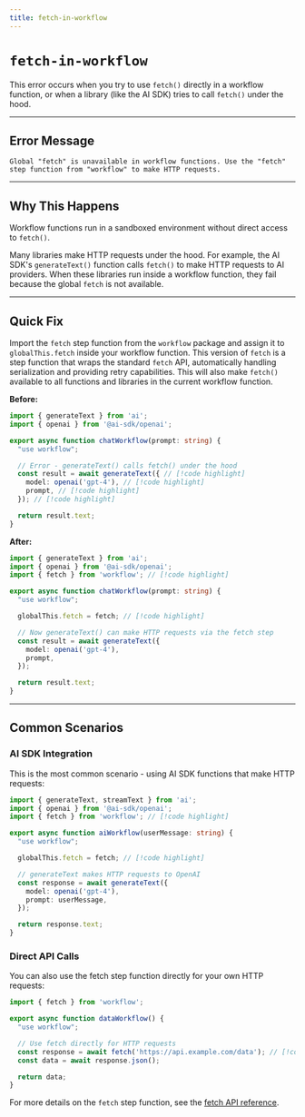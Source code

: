 ```yaml
---
title: fetch-in-workflow
---
```


# `fetch-in-workflow`

This error occurs when you try to use `fetch()` directly in a workflow function, or when a library (like the AI SDK) tries to call `fetch()` under the hood.

---

## Error Message

```
Global "fetch" is unavailable in workflow functions. Use the "fetch" step function from "workflow" to make HTTP requests.
```

---

## Why This Happens

Workflow functions run in a sandboxed environment without direct access to `fetch()`.

Many libraries make HTTP requests under the hood. For example, the AI SDK's `generateText()` function calls `fetch()` to make HTTP requests to AI providers. When these libraries run inside a workflow function, they fail because the global `fetch` is not available.

---

## Quick Fix

Import the `fetch` step function from the `workflow` package and assign it to `globalThis.fetch` inside your workflow function. This version of `fetch` is a step function that wraps the standard `fetch` API, automatically handling serialization and providing retry capabilities. This will also make `fetch()` available to all functions and libraries in the current workflow function.

**Before:**

```typescript lineNumbers title="workflows/ai.ts"
import { generateText } from 'ai';
import { openai } from '@ai-sdk/openai';

export async function chatWorkflow(prompt: string) {
  "use workflow";

  // Error - generateText() calls fetch() under the hood
  const result = await generateText({ // [!code highlight]
    model: openai('gpt-4'), // [!code highlight]
    prompt, // [!code highlight]
  }); // [!code highlight]

  return result.text;
}
```

**After:**

```typescript lineNumbers title="workflows/ai.ts"
import { generateText } from 'ai';
import { openai } from '@ai-sdk/openai';
import { fetch } from 'workflow'; // [!code highlight]

export async function chatWorkflow(prompt: string) {
  "use workflow";

  globalThis.fetch = fetch; // [!code highlight]

  // Now generateText() can make HTTP requests via the fetch step
  const result = await generateText({
    model: openai('gpt-4'),
    prompt,
  });

  return result.text;
}
```

---

## Common Scenarios

### AI SDK Integration

This is the most common scenario - using AI SDK functions that make HTTP requests:

```typescript lineNumbers
import { generateText, streamText } from 'ai';
import { openai } from '@ai-sdk/openai';
import { fetch } from 'workflow'; // [!code highlight]

export async function aiWorkflow(userMessage: string) {
  "use workflow";

  globalThis.fetch = fetch; // [!code highlight]

  // generateText makes HTTP requests to OpenAI
  const response = await generateText({
    model: openai('gpt-4'),
    prompt: userMessage,
  });

  return response.text;
}
```

### Direct API Calls

You can also use the fetch step function directly for your own HTTP requests:

```typescript lineNumbers
import { fetch } from 'workflow';

export async function dataWorkflow() {
  "use workflow";

  // Use fetch directly for HTTP requests
  const response = await fetch('https://api.example.com/data'); // [!code highlight]
  const data = await response.json();

  return data;
}
```

For more details on the `fetch` step function, see the [fetch API reference](/docs/api-reference/workflow/fetch).
